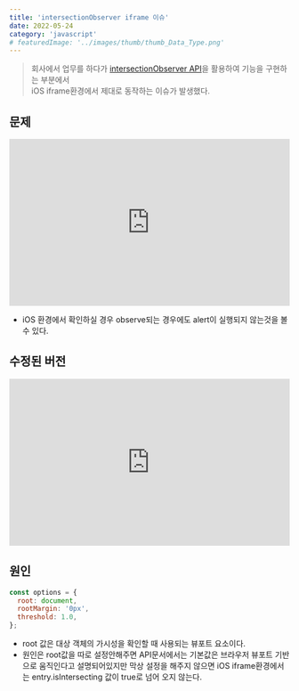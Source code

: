 ```yaml
---
title: 'intersectionObserver iframe 이슈'
date: 2022-05-24
category: 'javascript'
# featuredImage: '../images/thumb/thumb_Data_Type.png'
---
```


> 회사에서 업무를 하다가 [intersectionObserver API](https://developer.mozilla.org/ko/docs/Web/API/Intersection_Observer_API)을 활용하여 기능을 구현하는 부분에서  
> iOS iframe환경에서 제대로 동작하는 이슈가 발생했다.

## 문제

<iframe
  height="300"
  style="width: 100%;"
  scrolling="no"
  title="Untitled"
  src="https://codepen.io/bereal1995/embed/vYderVM?default-tab=html%2Cresult"
  frameborder="no"
  loading="lazy"
  allowtransparency="true"
>
  See the Pen <a href="https://codepen.io/bereal1995/pen/vYderVM">Untitled</a> by HH (
  <a href="https://codepen.io/bereal1995">@bereal1995</a>) on <a href="https://codepen.io">CodePen</a>.
</iframe>

- iOS 환경에서 확인하실 경우 observe되는 경우에도 alert이 실행되지 않는것을 볼 수 있다.

## 수정된 버전

<iframe
  height="300"
  style="width: 100%;"
  scrolling="no"
  title="Untitled"
  src="https://codepen.io/bereal1995/embed/bGLojEB?default-tab=html%2Cresult"
  frameborder="no"
  loading="lazy"
  allowtransparency="true"
>
  See the Pen <a href="https://codepen.io/bereal1995/pen/bGLojEB">Untitled</a> by HH (
  <a href="https://codepen.io/bereal1995">@bereal1995</a>) on <a href="https://codepen.io">CodePen</a>.
</iframe>

## 원인

```javascript
const options = {
  root: document,
  rootMargin: '0px',
  threshold: 1.0,
};
```

- root 값은 대상 객체의 가시성을 확인할 때 사용되는 뷰포트 요소이다.
- 원인은 root값을 따로 설정안해주면 API문서에서는 기본값은 브라우저 뷰포트 기반으로 움직인다고 설명되어있지만 막상 설정을 해주지 않으면 iOS iframe환경에서는 entry.isIntersecting 값이 true로 넘어 오지 않는다.
